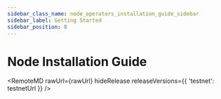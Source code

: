 ```yaml
---
sidebar_class_name: node_operators_installation_guide_sidebar
sidebar_label: Getting Started
sidebar_position: 0
---
```

# Node Installation Guide



<RemoteMD
  rawUrl={rawUrl}
  hideRelease
  releaseVersions={{
    'testnet': testnetUrl
  }}
/>
